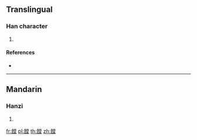 {{character info/new}}
==Translingual==

===Han character===
{{Han char|rn=184|rad=食|as=11|sn=20|four=|canj=OIFBG}}

# {{defn|Han|sort=食11}}

====References====
* {{Han ref|kx=1424.190|dkj=44341|dj=1950.100|hdz=74470.120|uh=9944|ud=39236}}

----

==Mandarin==

===Hanzi===
{{cmn-hanzi|pin=[[táng]] ([[tang2]])|wg=t'ang<sup>2</sup>}}

# {{defn|lang=cmn|sort=食11}}

[[fr:饄]]
[[pl:饄]]
[[th:饄]]
[[zh:饄]]